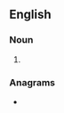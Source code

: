 ==English==

===Noun===
{{head|en|noun plural form}}

# {{plural of|thermion|lang=en}}

===Anagrams===
* {{anagrams|en|hormetins|horsemint|mentorish}}